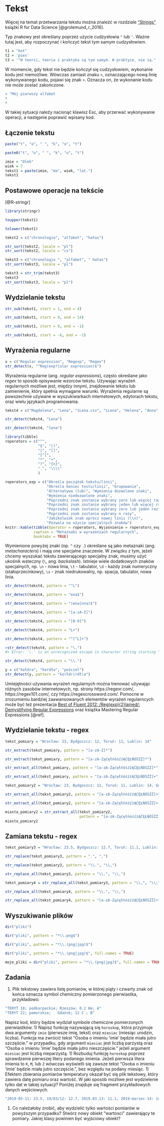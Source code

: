 # Tekst {#tekst}

Więcej na temat przetwarzania tekstu można znaleźć w rozdziale ["Strings"](https://r4ds.had.co.nz/strings.html) książki R for Data Science [@grolemund_r_2016].

Typ znakowy jest określany poprzez użycie cudzysłowia `"` lub `'`.
Ważne tutaj jest, aby rozpoczynać i kończyć tekst tym samym cudzysłowiem.

```r
t1 = "kot"
t2 = 'pies'
t3 = '"W teorii, teoria i praktyka są tym samym. W praktyce, nie są." - Yogi Berra'
```

W momencie, gdy tekst nie będzie kończył się cudzysłowiem, wykonanie kodu jest niemożliwe.
Wówczas zamiast znaku `>`, oznaczającego nową linię wykonywanego kodu, pojawi się znak `+`.
Oznacza on, że wykonanie kodu nie może zostać zakończone.

```r
> "Mój pierwszy alfabet
+
+
```

W takiej sytuacji należy nacisnąć klawisz Esc, aby przerwać wykonywanie operacji, a następnie poprawić wpisany kod.

## Łączenie tekstu

```r
paste("t", "o", " ", "k", "o", "t")
```

```r
paste0("t", "o", " ", "k", "o", "t")
```

<!-- ^[funkcja `str_c()`] -->

```r
imie = "Olek"
wiek = 7
tekst1 = paste(imie, "ma", wiek, "lat.")
tekst1
```

<!-- sekcja o wyswietlaniu tekstu?? -->

## Postawowe operacje na tekście

[@R-stringr]

```r
library(stringr)
```

```r
toupper(tekst1)
```

```r
tolower(tekst1)
```

```r
tekst2 = c("chronologia", "alfabet", "hałas")
```

```r
str_sort(tekst2, locale = "pl")
str_sort(tekst2, locale = "cs")
```


```r
tekst3 = c("chronologia ", "alfabet", " hałas")
str_sort(tekst3, locale = "pl")
```

```r
tekst3 = str_trim(tekst3)
tekst3
str_sort(tekst3, locale = "pl")
```

## Wydzielanie tekstu

```r
str_sub(tekst1, start = 1, end = 4)
```

```r
str_sub(tekst1, start = 9, end = 14)
```

```r
str_sub(tekst1, start = 9, end = -1)
```

```r
str_sub(tekst1, start = -6, end = -1)
```

## Wyrażenia regularne 

<!-- https://github.com/VerbalExpressions/JSVerbalExpressions -->
<!-- https://github.com/richierocks/rebus/blob/master/README.md -->
<!-- https://www.garrickadenbuie.com/project/regexplain/ -->
<!-- https://github.com/kevinushey/rex -->

```r
x = c("Regular expression", "Regexp", "Regex")
str_detect(x, "^Reg(exp?|ular expression)$")
```

Wyrażenia regularne (ang. *regular expressions*), często określane jako *regex* to sposób opisywanie wzorców tekstu. 
Używając wyrażeń regularnych możliwe jest, między innymi, znajdowanie tekstu lub zamienienie, który spełnia wymagane warunki.
Wyrażenia regularne są powszechnie używane w wyszukiwarkach internetowych, edytorach tekstu, oraz wielu językach programowania.

<!-- basic stuff -->

```r
tekst4 = c("Magdalena", "Lena", "1Lena.csv", "LLena", "Helena", "Anna", 99)
```

```r
str_detect(tekst4, "Lena")
```

```r
str_detect(tekst4, "lena")
```

```r
library(tibble)
roperators = c("^", 
               "$", "()", 
               "|", "[]", 
               "[^]",
               "*", "+", 
               "?", "{n}", 
               ".", "\\\\"
               )

roperators_exp = c("Określa początek tekstu/linii",
                   "Określa koniec testu/linii", "Grupowanie",
                   "Alternatywa (lub)", "Wymienia dozwolone znaki",
                   "Wymienia niedozwolone znaki",
                   "Poprzedni znak zostanie wybrany zero lub więcej razy", 
                   "Poprzedni znak zostanie wybrany jeden lub więcej razy", 
                   "Poprzedni znak zostanie wybrany zero lub jeden raz", 
                   "Poprzedni znak zostanie wybrany n razy", 
                   "Jakikolwiek znak oprócz nowej linii (\\n)",
                   "Pozwala na użycie specjalnych znaków")
knitr::kable(tibble(Operator = roperators, Wyjaśnienie = roperators_exp), 
             caption = "Metaznaki w wyrażeniach regularnych",
             booktabs = TRUE)
```

Wymienione powyżej znaki (np. `^`<!--Kareta--> czy `.`) określane są jako metaznaki (ang. *metacharacters*) i mają one specjalne znaczenie.
W związku z tym, jeżeli chcemy wyszukać tekstu zawierającego specjalny znak, musimy użyć ukośnik wsteczny (`\`, ang. *backslash*).
Istnieje wiele dodatkowych znaków specjalnych, np. `\n` - nowa linia, `\t` - tabulator, `\d` - każdy znak numeryczny (stałoprzecinkowy), `\s` - znak niedrukowalny, np. spacja, tabulator, nowa linia.

```r
str_detect(tekst4, pattern = "^L")
```

```r
str_detect(tekst4, pattern = "ena$")
```

```r
str_detect(tekst4, pattern = "(ena|nna)$")
```

```r
str_detect(tekst4, pattern = "[a-zA-Z]")
```

```r
str_detect(tekst4, pattern = "[0-9]")
```

```r
str_detect(tekst4, pattern = "L+")
```

```r
str_detect(tekst4, pattern = "^[^L]+")
```

```r
>str_detect(tekst4, pattern = "\.")
#> Error: '\.' is an unrecognized escape in character string starting ""\."
```

```r
str_detect(tekst4, pattern = "\\.")
```

<!-- block z popularnymi regex -->

```r
y = c("kołdra", "kordła", "pościel")
str_detect(y, pattern = "ko(łdr|rdł)a")
```

<!-- https://stringr.tidyverse.org/articles/regular-expressions.html -->
Umiejętności używania wyrażeń regularnych można trenować używając różnych zasobów internetowych, np. strony https://regexr.com/, https://regex101.com/, czy https://regexcrossword.com/.
Pomocne w zrozumieniu bardziej zaawansowanych elementów wyrażeń regularncych może być też prezentacja [Best of Fluent 2012: /Reg(exp){2}lained/: Demystifying Regular Expressions](https://www.youtube.com/watch?v=EkluES9Rvak) oraz książka Mastering Regular Expressions [@ref].
<!-- https://www.amazon.com/Mastering-Regular-Expressions-Jeffrey-Friedl/dp/0596528124/ref=sr_1_1?ie=UTF8&qid=1464113797&sr=8-1&keywords=mastering+regular+expressions -->
<!-- https://www.rstudio.com/resources/cheatsheets/#stringr -->

## Wydzielanie tekstu - regex

<!-- https://r4ds.had.co.nz/strings.html#extract-matches -->

```r
tekst_pomiary = "Wrocław: 23, Bydgoszcz: 12, Toruń: 11, Lublin: 14"
```

```r
str_extract(tekst_pomiary, pattern = "[a-zA-Z]*")
```

```r
str_extract(tekst_pomiary, pattern = "[a-zA-ZąćęłńóśźżĄĆĘŁŃÓŚŹŻ]*")
```

```r
str_extract_all(tekst_pomiary, pattern = "[a-zA-ZąćęłńóśźżĄĆĘŁŃÓŚŹŻ]*")
```

```r
str_extract_all(tekst_pomiary, pattern = "[a-zA-ZąćęłńóśźżĄĆĘŁŃÓŚŹŻ]+")
```

```r
tekst_pomiary2 = "Wrocław: 23, Bydgoszcz: 12, Toruń: 11, Lublin: 14, Gorzów Wielkopolski: 20, Zielona Góra: 19"
```

```r
str_extract_all(tekst_pomiary2, pattern = "[a-zA-ZąćęłńóśźżĄĆĘŁŃÓŚŹŻ]+")
```

```r
str_extract_all(tekst_pomiary2, pattern = "[a-zA-ZąćęłńóśźżĄĆĘŁŃÓŚŹŻ]+[\\s]?[a-zA-ZąćęłńóśźżĄĆĘŁŃÓŚŹŻ]*")
```

```r
miasta_pomiary2 = str_extract_all(tekst_pomiary2,
                                  pattern = "[a-zA-ZąćęłńóśźżĄĆĘŁŃÓŚŹŻ]+[\\s]?[a-zA-ZąćęłńóśźżĄĆĘŁŃÓŚŹŻ]*")
miasta_pomiary2
```

## Zamiana tekstu - regex

<!-- https://r4ds.had.co.nz/strings.html#replacing-matches -->

```r
tekst_pomiary3 = "Wrocław: 23.5, Bydgoszcz: 12.7, Toruń: 11.1, Lublin: 14.3"
```

```r
str_replace(tekst_pomiary3, pattern = ".", ",")
```

```r
str_replace(tekst_pomiary3, pattern = "\\.", "\\,")
```

```r
str_replace_all(tekst_pomiary3, pattern = "\\.", "\\,")
```

```r
tekst_pomiary4 = str_replace_all(tekst_pomiary3, pattern = "\\,", "\\;")
```

```r
str_replace_all(tekst_pomiary4, pattern = "\\.", "\\,")
```

```r
str_replace_all(tekst_pomiary4, pattern = "[a-zA-ZąćęłńóśźżĄĆĘŁŃÓŚŹŻ]+", "")
```

## Wyszukiwanie plików

```r
dir("pliki")
```

```r
dir("pliki", pattern = "*\\.png$")
```

```r
dir("pliki", pattern = "*\\.(png|jpg)$")
```

```r
dir("pliki", pattern = "*\\.(png|jpg)$", full.names = TRUE)
```

```r
moje_pliki = dir("pliki", pattern = "*\\.(png|jpg)$", full.names = TRUE)
```

## Zadania

1) Plik tekstowy zawiera listę pomiarów, w której piąty i czwarty znak od końca oznacza symbol chemiczny pomierzonego pierwiastka, przykładowo:
```r
"TERYT 18; podkarpackie; Rzeszów; 0.2 He; A"
"TERYT 22; pomorskie;	Gdańsk; 12 C ; B"
```
Napisz kod, który będzie wydział symbole chemiczne pomierzonych pierwiastków.
<!-- 1) ... -->
1) Napisz funkcję nazywającą się `horoskop`, która przyjmuje dwa argumenty `imie` (pierwsze imię, tekst) oraz `miesiac` (miesiąc urodzin, liczba).
Funkcja ma zwrócić tekst "Osoba o imieniu 'imie' będzie miała jutro szczęście." w przypadku, gdy argument `miesiac` jest liczbą parzystą oraz "Osoba o imieniu 'imie' będzie miała jutro nieszczęście." jeżeli argument `miesiac` jest liczbą nieparzystą.
1) Rozbuduj funkcję `horoskop` poprzez sprawdzenie pierwszej litery podanego imienia. Jeżeli pierwsza litera imienia to `K`, `M`, lub `Z` wówczas wyświetli się zawsze tekst "Osoba o imieniu 'imie' będzie miała jutro szczęście.", bez względu na podany miesiąc.
<!-- match dates -->
1) Efektem zbierania pomiarów temperatury okazał być się plik tekstowy, który zawiera datę pomiaru oraz wartość.
W jaki sposób możliwe jest wydzielenie tylko dat w takiej sytuacji?
Poniżej znajduje się fragment przykładowych danych wejściowych.
```r
"2019-03-11: 23.5, 19/03/12: 12.7, 2019.03.13: 11.1, 2019-marzec-14: 14.3"
```
1) Co należałoby zrobić, aby wydzielić tylko wartości pomiarów w powyższym przypadku?
Stwórz nowy obiekt "wartosci" zawierający te pomiary.
Jakiej klasy powinien być wyjściowy obiekt?
<!-- match hex colors, examples :#abs, #f0, #BADA55, #COFFEE https://www.youtube.com/watch?v=EkluES9Rvak -->
<!-- match coordinates -->
